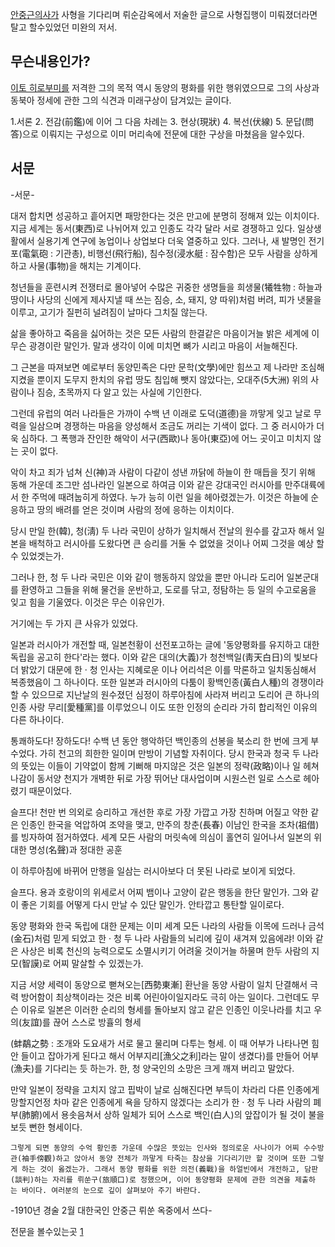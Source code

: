 [[안중근]]의사가 사형을 기다리며 뤼순감옥에서 저술한 글으로 사형집행이 미뤄졌더라면 탈고 할수있었던 미완의 저서.

== 무슨내용인가? ==
[[이토 히로부미]]를 저격한 그의 목적 역시 동양의 평화를 위한 행위였으므로 그의 사상과 동북아 정세에 관한 그의 식견과 미래구상이 담겨있는 글이다.

1.서론 2. 전감(前鑑)에 이어 그 다음 차례는 3. 현상(現狀) 4. 복선(伏線) 5. 문답(問答)으로 이뤄지는 구성으로 이미 머리속에 전문에 대한 구상을 마쳤음을 알수있다.

== 서문 ==

-서문-

대저 합치면 성공하고 흩어지면 패망한다는 것은 만고에 분명히 정해져 있는 이치이다. 지금 세계는 동서(東西)로 나뉘어져 있고 인종도 각각 달라 서로 경쟁하고 있다. 일상생활에서 실용기계 연구에 농업이나 상업보다 더욱 열중하고 있다. 그러나, 새 발명인 전기포(電氣砲 : 기관총), 비행선(飛行船), 침수정(浸水艇 : 잠수함)은 모두 사람을 상하게 하고 사물(事物)을 해치는 기계이다.

청년들을 훈련시켜 전쟁터로 몰아넣어 수많은 귀중한 생명들을 희생물(犧牲物 : 하늘과 땅이나 사당의 신에게 제사지낼 때 쓰는 짐승, 소, 돼지, 양 따위)처럼 버려, 피가 냇물을 이루고, 고기가 질펀히 널려짐이 날마다 그치질 않는다.

삶을 좋아하고 죽음을 싫어하는 것은 모든 사람의 한결같은 마음이거늘 밝은 세계에 이 무슨 광경이란 말인가. 말과 생각이 이에 미치면 뼈가 시리고 마음이 서늘해진다.

그 근본을 따져보면 예로부터 동양민족은 다만 문학(文學)에만 힘쓰고 제 나라만 조심해 지켰을 뿐이지 도무지 한치의 유럽 땅도 침입해 뺏지 않았다는, 오대주(5大洲) 위의 사람이나 짐승, 초목까지 다 알고 있는 사실에 기인한다.

그런데 유럽의 여러 나라들은 가까이 수백 년 이래로 도덕(道德)을 까맣게 잊고 날로 무력을 일삼으며 경쟁하는 마음을 양성해서 조금도 꺼리는 기색이 없다. 그 중 러시아가 더욱 심하다. 그 폭행과 잔인한 해악이 서구(西歐)나 동아(東亞)에 어느 곳이고 미치지 않는 곳이 없다.

악이 차고 죄가 넘쳐 신(神)과 사람이 다같이 성낸 까닭에 하늘이 한 매듭을 짓기 위해 동해 가운데 조그만 섬나라인 일본으로 하여금 이와 같은 강대국인 러시아를 만주대륙에서 한 주먹에 때려눕히게 하였다. 누가 능히 이런 일을 헤아렸겠는가. 이것은 하늘에 순응하고 땅의 배려를 얻은 것이며 사람의 정에 응하는 이치이다.

당시 만일 한(韓), 청(淸) 두 나라 국민이 상하가 일치해서 전날의 원수를 갚고자 해서 일본을 배척하고 러시아를 도왔다면 큰 승리를 거둘 수 없었을 것이나 어찌 그것을 예상 할 수 있었겟는가.

그러나 한, 청 두 나라 국민은 이와 같이 행동하지 않았을 뿐만 아니라 도리어 일본군대를 환영하고 그들을 위해 물건을 운반하고, 도로를 닦고, 정탐하는 등 일의 수고로움을 잊고 힘을 기울였다. 이것은 무슨 이유인가.

거기에는 두 가지 큰 사유가 있었다.

일본과 러시아가 개전할 때, 일본천황이 선전포고하는 글에 '동양평화를 유지하고 대한독립을 공고히 한다'라는 했다. 이와 같은 대의(大義)가 청천백일(靑天白日)의 빛보다 더 밝았기 대문에 한 · 청 인사는 지혜로운 이나 어리석은 이를 막론하고 일치동심해서 복종했음이 그 하나이다. 또한 일본과 러시아의 다툼이 황백인종(黃白人種)의 경쟁이라 할 수 있으므로 지난날의 원수졌던 심정이 하루아침에 사라져 버리고 도리어 큰 하나의 인종 사랑 무리[愛種黨]를 이루었으니 이도 또한 인정의 순리라 가히 합리적인 이유의 다른 하나이다.

통쾌하도다! 장하도다! 수백 년 동안 행악하던 백인종의 선봉을 북소리 한 번에 크게 부수었다. 가히 천고의 희한한 일이며 만방이 기념할 자취이다. 당시 한국과 청국 두 나라의 뜻있는 이들이 기약없이 함께 기뻐해 마지않은 것은 일본의 정략(政略)이나 일 헤쳐나감이 동서양 천지가 개벽한 뒤로 가장 뛰어난 대사업이며 시원스런 일로 스스로 헤아렸기 때문이었다.

슬프다! 천만 번 의외로 승리하고 개선한 후로 가장 가깝고 가장 친하며 어질고 약한 같은 인종인 한국을 억압하여 조약을 맺고, 만주의 창춘(長春) 이남인 한국을 조차(祖借)를 빙자하여 점거하였다. 세계 모든 사람의 머릿속에 의심이 홀연히 일어나서 일본의 위대한 명성(名聲)과 정대한 공훈

이 하루아침에 바뀌어 만행을 일삼는 러시아보다 더 못된 나라로 보이게 되었다.

슬프다. 용과 호랑이의 위세로서 어찌 뱀이나 고양이 같은 행동을 한단 말인가. 그와 같이 좋은 기회를 어떻게 다시 만날 수 있단 말인가. 안타깝고 통탄할 일이로다.

동양 평화와 한국 독립에 대한 문제는 이미 세계 모든 나라의 사람들 이목에 드러나 금석(金石)처럼 믿게 되었고 한 · 청 두 나라 사람들의 뇌리에 깊이 새겨져 있음에랴! 이와 같은 사상은 비록 천신의 능력으로도 소멸시키기 어려울 것이거늘 하물며 한두 사람의 지모(智謨)로 어찌 말살할 수 있겠는가.

지금 서양 세력이 동양으로 뻗쳐오는[西勢東漸] 환난을 동양 사람이 일치 단결해서 극력 방어함이 최상책이라는 것은 비록 어린아이일지라도 극히 아는 일이다. 그런데도 무슨 이유로 일본은 이러한 순리의 형세를 돌아보지 않고 같은 인종인 이웃나라를 치고 우의(友誼)를 끊어 스스로 방휼의 형세

(蚌鷸之勢 : 조개와 도요새가 서로 물고 물리며 다투는 형세. 이 때 어부가 나타나면 힘 안 들이고 잡아가게 된다고 해서 어부지리[漁父之利]라는 말이 생겼다)를 만들어 어부(漁夫)를 기다리는 듯 하는가. 한, 청 양국인의 소망은 크게 깨져 버리고 말았다.

만약 일본이 정략을 고치지 않고 핍박이 날로 심해진다면 부득이 차라리 다른 인종에게 망할지언정 차마 같은 인종에게 욕을 당하지 않겠다는 소리가 한 · 청 두 나라 사람의 폐부(肺腑)에서 용솟음쳐서 상하 일체가 되어 스스로 백인(白人)의 앞잡이가 될 것이 불을 보듯 뻔한 형세이다.

 그렇게 되면 동양의 수억 황인종 가운데 수많은 뜻있는 인사와 정의로운 사나이가 어찌 수수방관(袖手傍觀)하고 앉아서 동양 전체가 까맣게 타죽는 참상을 기다리기만 할 것이며 또한 그렇게 하는 것이 옳겠는가. 그래서 동양 평화를 위한 의전(義戰)을 하얼빈에서 개전하고, 담판(談判)하는 자리를 뤼쑨구(旅順口)로 정했으며, 이어 동양평화 문제에 관한 의견을 제출하는 바이다. 여러분의 눈으로 깊이 살펴보아 주기 바란다.

-1910년 경술 2월 대한국인 안중근 뤼쑨 옥중에서 쓰다-

전문을 볼수있는곳 
[http://peacenstar.egloos.com/1350811]
